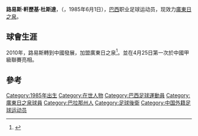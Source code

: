 {{Football player infobox
| playername= 路易斯·軒歷基
| image =  
| fullname = Luiz Henrique Tosta
| dateofbirth = {{birth date and age|df=y|1985|6|1}}
| cityofbirth = [[庫里奇巴|庫里奇巴]]
| countryofbirth = [[巴西|巴西]]
| height = {{height|m=1.86}}
| position = [[後衛_(足球)|後衛]]
| currentclub  = [[廣東日之泉|廣東日之泉]]
| clubnumber = 6
| youthyears = 
| youthclubs = 
| years = 2006-07 <br> 2007-08 <br> 2008 <br> 2008-09 <br> 2009 <br> 2009 <br> 2010 <br> 2010-
| clubs =  保地花高 <br> {{tsl|en|Deportivo Xinabajul||希納巴祖}} <br> Platinense <br> {{tsl|en|Ceilândia Esporte Clube||瑟蘭迪亞}} <br> {{tsl|en|Palmas Futebol e Regatas||柏馬斯}} <br> Tigrão <br> [[隆德里納體育會|朗迪拿]] <br> [[廣東日之泉|廣東日之泉]]
| caps(goals) = <br><br><br><br><br><br>
| nationalyears = 
| nationalteam = 
| nationalcaps(goals) = 
| pcupdate = 1 April 2010
| ntupdate = 
}}
'''路易斯·軒歷基·杜斯達'''，（{{lang-en|'''Luiz Henrique Tosta'''}}，1985年6月1日），[[巴西|巴西]]职业足球运动员，现效力[[廣東日之泉|廣東日之泉]]。

==球會生涯==

2010年，路易斯轉到中國發展，加盟廣東日之泉<ref>{{Cite web |url=http://sports.sohu.com/20100310/n270702377.shtml |title=广东日之泉与4名外援签约 南粤德比或首现增城 |access-date=2010-06-16 |archive-date=2019-07-24 |archive-url=https://web.archive.org/web/20190724065856/http://sports.sohu.com/20100310/n270702377.shtml |dead-url=no }}</ref>。並在4月25日第一次於中國甲級聯賽亮相。

==參考==
{{reflist}}

{{DEFAULTSORT:Tosta,Luiz Henrique}}
[[Category:1985年出生|Category:1985年出生]]
[[Category:在世人物|Category:在世人物]]
[[Category:巴西足球運動員|Category:巴西足球運動員]]
[[Category:廣東日之泉球員|Category:廣東日之泉球員]]
[[Category:巴拉那州人|Category:巴拉那州人]]
[[Category:足球後衛|Category:足球後衛]]
[[Category:中国外籍足球运动员|Category:中国外籍足球运动员]]
